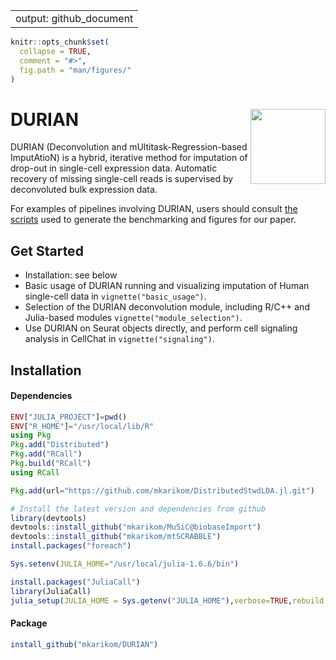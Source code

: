 
---
output: github_document
---

<!-- README.md is generated from README.Rmd. Please edit that file -->

```r
knitr::opts_chunk$set(
  collapse = TRUE,
  comment = "#>",
  fig.path = "man/figures/"
)
```
# DURIAN <img src="man/figures/logo.svg" align="right" alt="" width="120" />

DURIAN (Deconvolution and mUltitask-Regression-based ImputAtioN) is a hybrid, iterative method for imputation of drop-out in single-cell expression data.  Automatic recovery of missing single-cell reads is supervised by deconvoluted bulk expression data.

For examples of pipelines involving DURIAN, users should consult [the scripts](https://github.com/mkarikom/DURIAN_paper) used to generate the benchmarking and figures for our paper.

## Get Started
* Installation: see below
* Basic usage of DURIAN running and visualizing imputation of Human single-cell data in `vignette("basic_usage")`.
* Selection of the DURIAN deconvolution module, including R/C++ and Julia-based modules `vignette("module_selection")`.
* Use DURIAN on Seurat objects directly, and perform cell signaling analysis in CellChat in `vignette("signaling")`.

## Installation
#### Dependencies
```julia
ENV["JULIA_PROJECT"]=pwd()
ENV["R_HOME"]="/usr/local/lib/R"
using Pkg
Pkg.add("Distributed")
Pkg.add("RCall")
Pkg.build("RCall")
using RCall

Pkg.add(url="https://github.com/mkarikom/DistributedStwdLDA.jl.git")
```

```r
# Install the latest version and dependencies from github
library(devtools)
devtools::install_github("mkarikom/MuSiC@biobaseImport")
devtools::install_github("mkarikom/mtSCRABBLE")
install.packages("foreach")

Sys.setenv(JULIA_HOME="/usr/local/julia-1.6.6/bin")

install.packages("JuliaCall")
library(JuliaCall)
julia_setup(JULIA_HOME = Sys.getenv("JULIA_HOME"),verbose=TRUE,rebuild = TRUE,install=FALSE)
```

#### Package
```r
install_github("mkarikom/DURIAN")
```
